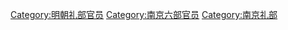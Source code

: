 [[Category:明朝礼部官员|Category:明朝礼部官员]]
[[Category:南京六部官员|Category:南京六部官员]]
[[Category:南京礼部|Category:南京礼部]]